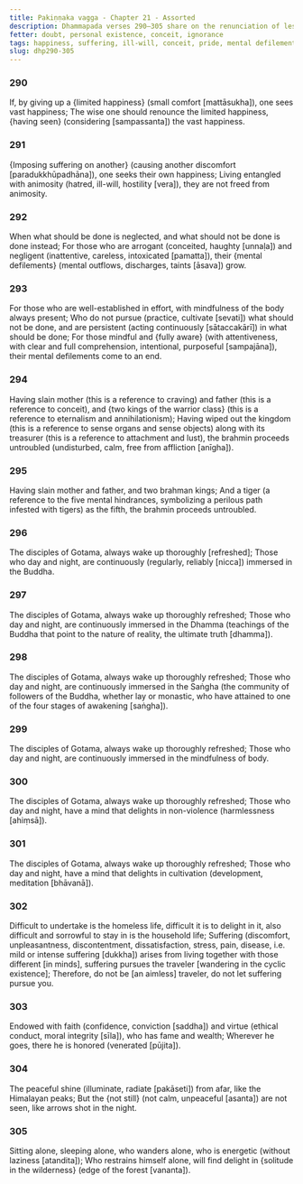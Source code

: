 ```yaml
---
title: Pakiṇṇaka vagga - Chapter 21 - Assorted
description: Dhammapada verses 290–305 share on the renunciation of lesser happiness for greater joy, mindfulness of the body, and applying effort to overcome defilements. It highlights the harm of neglecting duties, imposing suffering on another, while praising Gotama's disciples who are immersed in mindfulness, non-violence, and cultivation.
fetter: doubt, personal existence, conceit, ignorance
tags: happiness, suffering, ill-will, conceit, pride, mental defilements, taints, cultivation, meditation, craving, Buddha, Dhamma, Saṅgha, mindfulness, harm, wilderness, seclusion, solitude, dhp
slug: dhp290-305
---
```


### 290

If, by giving up a \{limited happiness} (small comfort [mattāsukha]),
one sees vast happiness;
The wise one should renounce the limited happiness,
\{having seen} (considering [sampassanta]) the vast happiness.

### 291

\{Imposing suffering on another} (causing another discomfort [paradukkhūpadhāna]),
one seeks their own happiness;
Living entangled with animosity (hatred, ill-will, hostility [vera]),
they are not freed from animosity.

### 292

When what should be done is neglected,
and what should not be done is done instead;
For those who are arrogant (conceited, haughty [unnaḷa]) and negligent (inattentive, careless, intoxicated [pamatta]),
their \{mental defilements} (mental outflows, discharges, taints [āsava]) grow.

### 293

For those who are well-established in effort,
with mindfulness of the body always present;
Who do not pursue (practice, cultivate [sevati]) what should not be done,
and are persistent (acting continuously [sātaccakārī]) in what should be done;
For those mindful and \{fully aware} (with attentiveness, with clear and full comprehension, intentional, purposeful [sampajāna]),
their mental defilements come to an end.

### 294

Having slain mother (this is a reference to craving) and father (this is a reference to conceit),
and \{two kings of the warrior class} (this is a reference to eternalism and annihilationism);
Having wiped out the kingdom (this is a reference to sense organs and sense objects) along with its treasurer (this is a reference to attachment and lust),
the brahmin proceeds untroubled (undisturbed, calm, free from affliction [anīgha]).

### 295

Having slain mother and father,
and two brahman kings;
And a tiger (a reference to the five mental hindrances, symbolizing a perilous path infested with tigers) as the fifth,
the brahmin proceeds untroubled.

### 296

The disciples of Gotama,
always wake up thoroughly [refreshed];
Those who day and night,
are continuously (regularly, reliably [nicca]) immersed in the Buddha.

### 297

The disciples of Gotama,
always wake up thoroughly refreshed;
Those who day and night,
are continuously immersed in the Dhamma (teachings of the Buddha that point to the nature of reality, the ultimate truth [dhamma]).

### 298

The disciples of Gotama,
always wake up thoroughly refreshed;
Those who day and night,
are continuously immersed in the Saṅgha (the community of followers of the Buddha, whether lay or monastic, who have attained to one of the four stages of awakening [saṅgha]).

### 299

The disciples of Gotama,
always wake up thoroughly refreshed;
Those who day and night,
are continuously immersed in the mindfulness of body.

### 300

The disciples of Gotama,
always wake up thoroughly refreshed;
Those who day and night,
have a mind that delights in non-violence (harmlessness [ahiṃsā]).

### 301

The disciples of Gotama,
always wake up thoroughly refreshed;
Those who day and night,
have a mind that delights in cultivation (development, meditation [bhāvanā]).

### 302

Difficult to undertake is the homeless life, difficult it is to delight in it,
also difficult and sorrowful to stay in is the household life;
Suffering (discomfort, unpleasantness, discontentment, dissatisfaction, stress, pain, disease, i.e. mild or intense suffering [dukkha]) arises from living together with those different [in minds],
suffering pursues the traveler [wandering in the cyclic existence];
Therefore, do not be [an aimless] traveler,
do not let suffering pursue you.

### 303

Endowed with faith (confidence, conviction [saddha]) and virtue (ethical conduct, moral integrity [sīla]),
who has fame and wealth;
Wherever he goes,
there he is honored (venerated [pūjita]).

### 304

The peaceful shine (illuminate, radiate [pakāseti]) from afar,
like the Himalayan peaks;
But the \{not still} (not calm, unpeaceful [asanta]) are not seen,
like arrows shot in the night.

### 305

Sitting alone, sleeping alone,
who wanders alone, who is energetic (without laziness [atandita]);
Who restrains himself alone,
will find delight in \{solitude in the wilderness} (edge of the forest [vananta]).